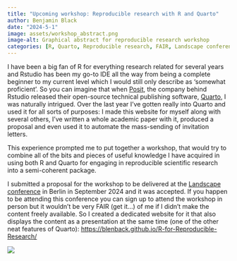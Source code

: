 ```yaml
---
title: "Upcoming workshop: Reproducible research with R and Quarto"
author: Benjamin Black
date: "2024-5-1"
image: assets/workshop_abstract.png
image-alt: Graphical abstract for reproducible research workshop
categories: [R, Quarto, Reproducible research, FAIR, Landscape conference, workshop]
---
```


I have been a big fan of R for everything research related for several years and Rstudio has been my go-to IDE all the way from being a complete beginner to my current level which I would still only describe as 'somewhat proficient'. So you can imagine that when [Posit](), the company behind Rstudio released their open-source technical publishing software, [Quarto](), I was naturally intrigued. Over the last year I've gotten really into Quarto and used it for all sorts of purposes: I made this website for myself along with several others, I've written a  whole academic paper with it, produced a proposal and even used it to automate the mass-sending of invitation letters.

This experience prompted me to put together a workshop, that would try to combine all of the bits and pieces of useful knowledge I have acquired in using both R and Quarto for engaging in reproducible scientific research into a semi-coherent package. 

I submitted a proposal for the workshop to be delivered at the [Landscape conference](https://landscape2024.org/frontend/index.php?folder_id=7393&page_id=) in Berlin in September 2024 and it was accepted. If you happen to be attending this conference you can sign up to attend the workshop in person but it wouldn't be very FAIR (get it...) of me if I didn't make the content freely available. So I created a dedicated website for it that also displays the content as a presentation at the same time (one of the other neat features of Quarto): [https://blenback.github.io/R-for-Reproducible-Research/](https://blenback.github.io/R-for-Reproducible-Research)  

![](assets/workshop_abstract.png){fig-alt="graphical_abstract" fig-align="center"}


